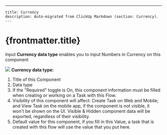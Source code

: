 ---
    title: Currency
    description: Auto-migrated from ClickUp Markdown (section: Currency).
    ---

# {frontmatter.title}

Input **Currency data type** enables you to input Numbers in Currency on this component

![](https://t3837933.p.clickup-attachments.com/t3837933/ee642d22-9516-4eef-98fa-5d5b7aed657a/image.png)
**Currency data type:**
1. Title of this Component
2. Data type
3. If the "Required" toggle is On, this component information must be filled when creating or working on a Task with this Flow.
4. Visibility of this component will affect: Create Task on Web and Mobile; and View Task on the mobile app, if the component is not visible, it won't be shown on the UI. Visible & Hidden component data will be exported, regardless of their visibility.
5. Default value for this component, if you fill in this Value, a task that is created with this flow will use the value that you put here.
